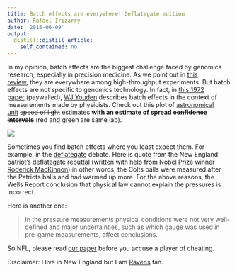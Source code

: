 ```yaml
---
title: Batch effects are everywhere! Deflategate edition
author: Rafael Irizarry
date: '2015-06-09'
output:
  distill::distill_article:
    self_contained: no
---
```


In my opinion, batch effects are the biggest challenge faced by genomics research, especially in precision medicine. As we point out in [this review](http://www.ncbi.nlm.nih.gov/pubmed/20838408), they are everywhere among high-throughput experiments. But batch effects are not specific to genomics technology. In fact, in [this 1972 paper](http://amstat.tandfonline.com/doi/abs/10.1080/00401706.1972.10488878) (paywalled), [WJ Youden](http://en.wikipedia.org/wiki/William_J._Youden) describes batch effects in the context of measurements made by physicists. Check out this plot of [astronomical unit](https://en.wikipedia.org/wiki/Astronomical_unit) <del>speed of light</del> estimates **with an estimate of spread <del>confidence intervals</del>** (red and green are same lab).

![](https://github.com/simplystats/simplystats.github.io/raw/master/wp-content/uploads/2015/06/Rplot.png)

Sometimes you find batch effects where you least expect them. For example, in the <a href="http://en.wikipedia.org/wiki/Deflategate">deflategate</a> debate. Here is quote from the New England patriot's deflategate<a href="http://www.boston.com/sports/football/patriots/2015/05/14/key-takeaways-from-the-patriots-deflategate-report-rebuttal/hK0J0J9abNgtGyhTwlW53L/story.html"> rebuttal</a> (written with help from Nobel Prize winner <a href="http://en.wikipedia.org/wiki/Roderick_MacKinnon">Roderick MacKinnon</a>) in other words, the Colts balls were measured after the Patriots balls and had warmed up more. For the above reasons, the Wells Report conclusion that physical law cannot explain the pressures is incorrect.
    
Here is another one:

>  In the pressure measurements physical conditions were not very well-defined and major uncertainties, such as which gauge was used in pre-game measurements, affect conclusions.


So NFL, please read <a href="http://www.ncbi.nlm.nih.gov/pubmed/20838408">our paper</a> before you accuse a player of cheating.

Disclaimer: I live in New England but I am <a href="http://www.urbandictionary.com/define.php?term=Ball+so+Hard+University">Ravens</a> fan.
